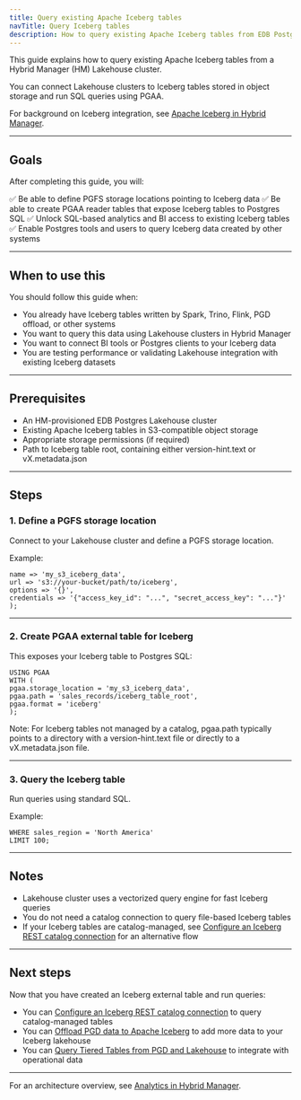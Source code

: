 ```yaml
---
title: Query existing Apache Iceberg tables
navTitle: Query Iceberg tables
description: How to query existing Apache Iceberg tables from EDB Postgres Lakehouse clusters in Hybrid Manager.
---
```



This guide explains how to query existing Apache Iceberg tables from a Hybrid Manager (HM) Lakehouse cluster.

You can connect Lakehouse clusters to Iceberg tables stored in object storage and run SQL queries using PGAA.

For background on Iceberg integration, see [Apache Iceberg in Hybrid Manager](../iceberg).

---

## Goals

After completing this guide, you will:

✅ Be able to define PGFS storage locations pointing to Iceberg data
✅ Be able to create PGAA reader tables that expose Iceberg tables to Postgres SQL
✅ Unlock SQL-based analytics and BI access to existing Iceberg tables
✅ Enable Postgres tools and users to query Iceberg data created by other systems

---

## When to use this

You should follow this guide when:

- You already have Iceberg tables written by Spark, Trino, Flink, PGD offload, or other systems
- You want to query this data using Lakehouse clusters in Hybrid Manager
- You want to connect BI tools or Postgres clients to your Iceberg data
- You are testing performance or validating Lakehouse integration with existing Iceberg datasets

---

## Prerequisites

- An HM-provisioned EDB Postgres Lakehouse cluster
- Existing Apache Iceberg tables in S3-compatible object storage
- Appropriate storage permissions (if required)
- Path to Iceberg table root, containing either version-hint.text or vX.metadata.json

---

## Steps

### 1. Define a PGFS storage location

Connect to your Lakehouse cluster and define a PGFS storage location.

Example:

```SELECT pgfs.create_storage_location(
name => 'my_s3_iceberg_data',
url => 's3://your-bucket/path/to/iceberg',
options => '{}',
credentials => '{"access_key_id": "...", "secret_access_key": "..."}'
);
```
---

### 2. Create PGAA external table for Iceberg

This exposes your Iceberg table to Postgres SQL:

```CREATE TABLE public.my_sales_iceberg_data ()
USING PGAA
WITH (
pgaa.storage_location = 'my_s3_iceberg_data',
pgaa.path = 'sales_records/iceberg_table_root',
pgaa.format = 'iceberg'
);
```
Note: For Iceberg tables not managed by a catalog, pgaa.path typically points to a directory with a version-hint.text file or directly to a vX.metadata.json file.

---

### 3. Query the Iceberg table

Run queries using standard SQL.

Example:

```SELECT * FROM public.my_sales_iceberg_data
WHERE sales_region = 'North America'
LIMIT 100;
```
---

## Notes

- Lakehouse cluster uses a vectorized query engine for fast Iceberg queries
- You do not need a catalog connection to query file-based Iceberg tables
- If your Iceberg tables are catalog-managed, see [Configure an Iceberg REST catalog connection](./configure-iceberg-catalog) for an alternative flow

---

## Next steps

Now that you have created an Iceberg external table and run queries:

- You can [Configure an Iceberg REST catalog connection](./configure-iceberg-catalog) to query catalog-managed tables
- You can [Offload PGD data to Apache Iceberg](./offload-pgd-to-iceberg) to add more data to your Iceberg lakehouse
- You can [Query Tiered Tables from PGD and Lakehouse](./query-tiered-tables) to integrate with operational data

---

For an architecture overview, see [Analytics in Hybrid Manager](../index).
